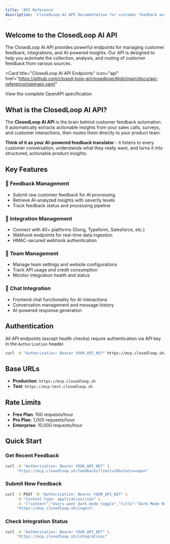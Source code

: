 ```yaml
---
title: 'API Reference'
description: 'ClosedLoop AI API documentation for customer feedback automation'
---
```


## Welcome to the ClosedLoop AI API

The ClosedLoop AI API provides powerful endpoints for managing customer feedback, integrations, and AI-powered insights. Our API is designed to help you automate the collection, analysis, and routing of customer feedback from various sources.

<Card
  title="ClosedLoop AI API Endpoints"
  icon="api"
  href="https://github.com/closed-loop-ai/closedloop/blob/main/docs/api-reference/openapi.yaml"
>
  View the complete OpenAPI specification
</Card>

## What is the ClosedLoop AI API?

The **ClosedLoop AI API** is the brain behind customer feedback automation. It automatically extracts actionable insights from your sales calls, surveys, and customer interactions, then routes them directly to your product team.

**Think of it as your AI-powered feedback translator** - it listens to every customer conversation, understands what they really want, and turns it into structured, actionable product insights.

## Key Features

### 📝 **Feedback Management**
- Submit raw customer feedback for AI processing
- Retrieve AI-analyzed insights with severity levels
- Track feedback status and processing pipeline

### 🔗 **Integration Management**
- Connect with 40+ platforms (Gong, Typeform, Salesforce, etc.)
- Webhook endpoints for real-time data ingestion
- HMAC-secured webhook authentication

### 👥 **Team Management**
- Manage team settings and website configurations
- Track API usage and credit consumption
- Monitor integration health and status

### 💬 **Chat Integration**
- Frontend chat functionality for AI interactions
- Conversation management and message history
- AI-powered response generation

## Authentication

All API endpoints (except health checks) require authentication via API key in the `Authorization` header.

```bash
curl -H "Authorization: Bearer YOUR_API_KEY" https://mcp.closedloop.sh/feedbacks
```

## Base URLs

- **Production**: `https://mcp.closedloop.sh`
- **Test**: `https://mcp-test.closedloop.sh`

## Rate Limits

- **Free Plan**: 100 requests/hour
- **Pro Plan**: 1,000 requests/hour  
- **Enterprise**: 10,000 requests/hour

## Quick Start

### Get Recent Feedback
```bash
curl -H "Authorization: Bearer YOUR_API_KEY" \
     "https://mcp.closedloop.sh/feedbacks?limit=10&status=open"
```

### Submit New Feedback
```bash
curl -X POST -H "Authorization: Bearer YOUR_API_KEY" \
     -H "Content-Type: application/json" \
     -d '{"content":"Users want dark mode toggle","title":"Dark Mode Request"}' \
     "https://mcp.closedloop.sh/ingest"
```

### Check Integration Status
```bash
curl -H "Authorization: Bearer YOUR_API_KEY" \
     "https://mcp.closedloop.sh/integrations"
```
